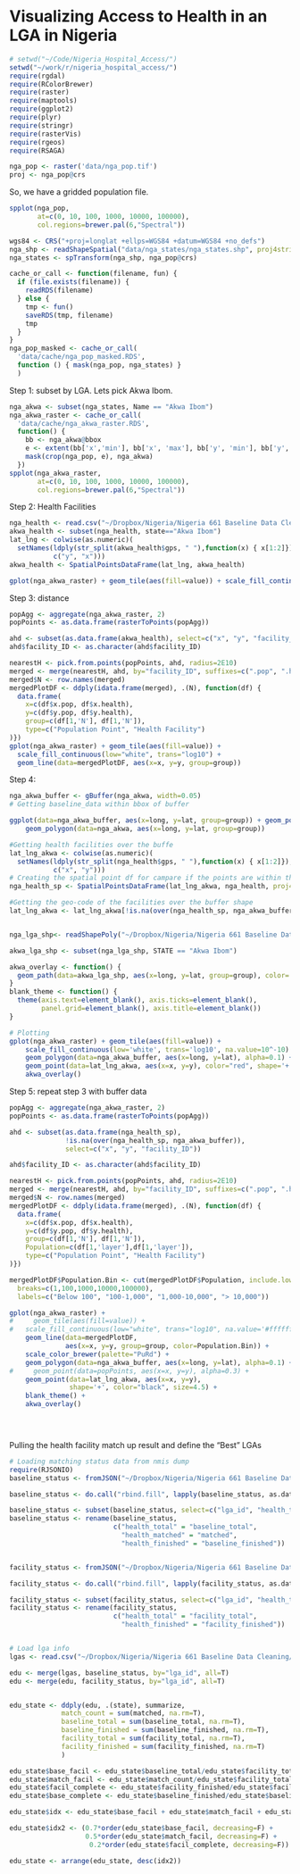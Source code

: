 Visualizing Access to Health in an LGA in Nigeria
========================================================


```r
# setwd("~/Code/Nigeria_Hospital_Access/")
setwd("~/work/r/nigeria_hospital_access/")
require(rgdal)
require(RColorBrewer)
require(raster)
require(maptools)
require(ggplot2)
require(plyr)
require(stringr)
require(rasterVis)
require(rgeos)
require(RSAGA)

nga_pop <- raster('data/nga_pop.tif')
proj <- nga_pop@crs
```
So, we have a gridded population file.

```r
spplot(nga_pop,
       at=c(0, 10, 100, 1000, 10000, 100000),
       col.regions=brewer.pal(6,"Spectral"))

wgs84 <- CRS("+proj=longlat +ellps=WGS84 +datum=WGS84 +no_defs")
nga_shp <- readShapeSpatial("data/nga_states/nga_states.shp", proj4string=wgs84)
nga_states <- spTransform(nga_shp, nga_pop@crs)

cache_or_call <- function(filename, fun) {
  if (file.exists(filename)) {
    readRDS(filename)
  } else {
    tmp <- fun()
    saveRDS(tmp, filename)
    tmp
  }
}
nga_pop_masked <- cache_or_call(
  'data/cache/nga_pop_masked.RDS',
  function () { mask(nga_pop, nga_states) }
  )
```

Step 1: subset by LGA. Lets pick Akwa Ibom.
```r
nga_akwa <- subset(nga_states, Name == "Akwa Ibom")
nga_akwa_raster <- cache_or_call(
  'data/cache/nga_akwa_raster.RDS',
  function() { 
    bb <- nga_akwa@bbox
    e <- extent(bb['x','min'], bb['x', 'max'], bb['y', 'min'], bb['y', 'max'])
    mask(crop(nga_pop, e), nga_akwa)
  })
spplot(nga_akwa_raster,
       at=c(0, 10, 100, 1000, 10000, 100000),
       col.regions=brewer.pal(6,"Spectral"))
```

Step 2: Health Facilities
```r
nga_health <- read.csv("~/Dropbox/Nigeria/Nigeria 661 Baseline Data Cleaning/in_process_data/nmis/data_774/Health_774_NMIS_Facility.csv")
akwa_health <- subset(nga_health, state=="Akwa Ibom")
lat_lng <- colwise(as.numeric)(
  setNames(ldply(str_split(akwa_health$gps, " "),function(x) { x[1:2]}), 
           c("y", "x")))
akwa_health <- SpatialPointsDataFrame(lat_lng, akwa_health)

gplot(nga_akwa_raster) + geom_tile(aes(fill=value)) + scale_fill_continuous(low='white', trans='log10') + geom_point(data=lat_lng, aes(y=y, x=x), color='red', shape='+')
```

Step 3: distance

```r
popAgg <- aggregate(nga_akwa_raster, 2)
popPoints <- as.data.frame(rasterToPoints(popAgg))

ahd <- subset(as.data.frame(akwa_health), select=c("x", "y", "facility_ID"))
ahd$facility_ID <- as.character(ahd$facility_ID)

nearestH <- pick.from.points(popPoints, ahd, radius=2E10)
merged <- merge(nearestH, ahd, by="facility_ID", suffixes=c(".pop", ".health"))
merged$N <- row.names(merged)
mergedPlotDF <- ddply(idata.frame(merged), .(N), function(df) { 
  data.frame(
    x=c(df$x.pop, df$x.health), 
    y=c(df$y.pop, df$y.health),
    group=c(df[1,'N'], df[1,'N']),
    type=c("Population Point", "Health Facility")
)})
gplot(nga_akwa_raster) + geom_tile(aes(fill=value)) + 
  scale_fill_continuous(low="white", trans="log10") + 
  geom_line(data=mergedPlotDF, aes(x=x, y=y, group=group))
```

Step 4:
```r
nga_akwa_buffer <- gBuffer(nga_akwa, width=0.05)
# Getting baseline_data within bbox of buffer

ggplot(data=nga_akwa_buffer, aes(x=long, y=lat, group=group)) + geom_polygon(alpha=0.2) + 
    geom_polygon(data=nga_akwa, aes(x=long, y=lat, group=group)) 

#Getting health facilities over the buffe
lat_lng_akwa <- colwise(as.numeric)(
  setNames(ldply(str_split(nga_health$gps, " "),function(x) { x[1:2]}), 
           c("x", "y")))
# Creating the spatial point df for campare if the points are within the buffer
nga_health_sp <- SpatialPointsDataFrame(lat_lng_akwa, nga_health, proj4string=nga_pop@crs)

#Getting the geo-code of the facilities over the buffer shape
lat_lng_akwa <- lat_lng_akwa[!is.na(over(nga_health_sp, nga_akwa_buffer)),]


nga_lga_shp<- readShapePoly("~/Dropbox/Nigeria/Nigeria 661 Baseline Data Cleaning/raw_data/nga_lgas/nga_lgas_with_corrected_id.shp")

akwa_lga_shp <- subset(nga_lga_shp, STATE == "Akwa Ibom")

akwa_overlay <- function() {
  geom_path(data=akwa_lga_shp, aes(x=long, y=lat, group=group), color='#88888888')
}
blank_theme <- function() {
  theme(axis.text=element_blank(), axis.ticks=element_blank(), 
        panel.grid=element_blank(), axis.title=element_blank())
}

# Plotting
gplot(nga_akwa_raster) + geom_tile(aes(fill=value)) + 
    scale_fill_continuous(low='white', trans='log10', na.value=10^-10) + 
    geom_polygon(data=nga_akwa_buffer, aes(x=long, y=lat), alpha=0.1) + 
    geom_point(data=lat_lng_akwa, aes(x=x, y=y), color="red", shape='+') + 
    akwa_overlay()


```

Step 5: repeat step 3 with buffer data

```r
popAgg <- aggregate(nga_akwa_raster, 2)
popPoints <- as.data.frame(rasterToPoints(popAgg))

ahd <- subset(as.data.frame(nga_health_sp), 
              !is.na(over(nga_health_sp, nga_akwa_buffer)), 
              select=c("x", "y", "facility_ID"))

ahd$facility_ID <- as.character(ahd$facility_ID)

nearestH <- pick.from.points(popPoints, ahd, radius=2E10)
merged <- merge(nearestH, ahd, by="facility_ID", suffixes=c(".pop", ".health"))
merged$N <- row.names(merged)
mergedPlotDF <- ddply(idata.frame(merged), .(N), function(df) { 
  data.frame(
    x=c(df$x.pop, df$x.health), 
    y=c(df$y.pop, df$y.health),
    group=c(df[1,'N'], df[1,'N']),
    Population=c(df[1,'layer'],df[1,'layer']),
    type=c("Population Point", "Health Facility")
)})

mergedPlotDF$Population.Bin <- cut(mergedPlotDF$Population, include.lowest=T,
  breaks=c(1,100,1000,10000,100000),
  labels=c("Below 100", "100-1,000", "1,000-10,000", "> 10,000"))

gplot(nga_akwa_raster) + 
#     geom_tile(aes(fill=value)) + 
#   scale_fill_continuous(low="white", trans="log10", na.value='#ffffff00') + 
    geom_line(data=mergedPlotDF, 
              aes(x=x, y=y, group=group, color=Population.Bin)) +
    scale_color_brewer(palette="PuRd") + 
    geom_polygon(data=nga_akwa_buffer, aes(x=long, y=lat), alpha=0.1) + 
#     geom_point(data=popPoints, aes(x=x, y=y), alpha=0.3) + 
    geom_point(data=lat_lng_akwa, aes(x=x, y=y),
               shape='+', color="black", size=4.5) + 
    blank_theme() + 
    akwa_overlay()


    
```

Pulling the health facility match up result and define the "Best" LGAs

```r
# Loading matching status data from nmis dump
require(RJSONIO)
baseline_status <- fromJSON("~/Dropbox/Nigeria/Nigeria 661 Baseline Data Cleaning/in_process_data/mop_up_matching_result/Matching status/nmis_by_lga.json", simplifyWithNames=T)

baseline_status <- do.call("rbind.fill", lapply(baseline_status, as.data.frame, stringsAsFactors=F))

baseline_status <- subset(baseline_status, select=c("lga_id", "health_total", "health_finished", "health_matched"))
baseline_status <- rename(baseline_status, 
                          c("health_total" = "baseline_total",
                            "health_matched" = "matched",
                            "health_finished" = "baseline_finished"))


facility_status <- fromJSON("~/Dropbox/Nigeria/Nigeria 661 Baseline Data Cleaning/in_process_data/mop_up_matching_result/Matching status/lga_by_lga.json", simplifyWithNames=T)

facility_status <- do.call("rbind.fill", lapply(facility_status, as.data.frame, stringsAsFactors=F))

facility_status <- subset(facility_status, select=c("lga_id", "health_total", "health_finished"))
facility_status <- rename(facility_status, 
                          c("health_total" = "facility_total",
                            "health_finished" = "facility_finished"))


# Load lga info
lgas <- read.csv("~/Dropbox/Nigeria/Nigeria 661 Baseline Data Cleaning/lgas.csv")

edu <- merge(lgas, baseline_status, by="lga_id", all=T)
edu <- merge(edu, facility_status, by="lga_id", all=T)


edu_state <- ddply(edu, .(state), summarize,
             match_count = sum(matched, na.rm=T),
             baseline_total = sum(baseline_total, na.rm=T),
             baseline_finished = sum(baseline_finished, na.rm=T),
             facility_total = sum(facility_total, na.rm=T),
             facility_finished = sum(facility_finished, na.rm=T) 
             )

edu_state$base_facil <- edu_state$baseline_total/edu_state$facility_total
edu_state$match_facil <- edu_state$match_count/edu_state$facility_total
edu_state$facil_complete <- edu_state$facility_finished/edu_state$facility_total
edu_state$base_complete <- edu_state$baseline_finished/edu_state$baseline_total

edu_state$idx <- edu_state$base_facil + edu_state$match_facil + edu_state$facil_complete

edu_state$idx2 <- (0.7*order(edu_state$base_facil, decreasing=F) + 
                   0.5*order(edu_state$match_facil, decreasing=F) +
                    0.2*order(edu_state$facil_complete, decreasing=F))

edu_state <- arrange(edu_state, desc(idx2))
```
